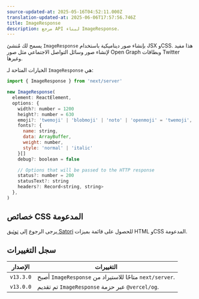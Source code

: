 ```yaml
---
source-updated-at: 2025-05-16T04:52:11.000Z
translation-updated-at: 2025-06-06T17:57:56.746Z
title: ImageResponse
description: مرجع API لبناء ImageResponse.
---
```


يسمح لك مُنشئ `ImageResponse` بإنشاء صور ديناميكية باستخدام JSX وCSS. هذا مفيد لإنشاء صور وسائل التواصل الاجتماعي مثل صور Open Graph وبطاقات Twitter وغيرها.

الخيارات المتاحة لـ `ImageResponse` هي:

```jsx
import { ImageResponse } from 'next/server'

new ImageResponse(
  element: ReactElement,
  options: {
    width?: number = 1200
    height?: number = 630
    emoji?: 'twemoji' | 'blobmoji' | 'noto' | 'openmoji' = 'twemoji',
    fonts?: {
      name: string,
      data: ArrayBuffer,
      weight: number,
      style: 'normal' | 'italic'
    }[]
    debug?: boolean = false

    // Options that will be passed to the HTTP response
    status?: number = 200
    statusText?: string
    headers?: Record<string, string>
  },
)
```

## خصائص CSS المدعومة

يرجى الرجوع إلى [توثيق Satori](https://github.com/vercel/satori#css) للحصول على قائمة بميزات HTML وCSS المدعومة.

## سجل التغييرات

| الإصدار   | التغييرات                                              |
| --------- | ---------------------------------------------------- |
| `v13.3.0` | أصبح `ImageResponse` متاحًا للاستيراد من `next/server`.  |
| `v13.0.0` | تم تقديم `ImageResponse` عبر حزمة `@vercel/og`. |